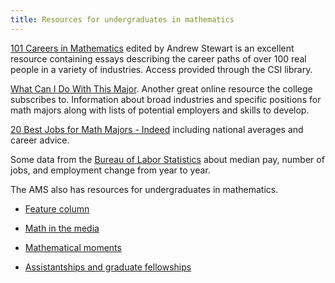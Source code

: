 ```yaml
---
title: Resources for undergraduates in mathematics
---
```


[101 Careers in Mathematics](https://cuny-si.primo.exlibrisgroup.com/permalink/01CUNY_SI/3qapng/alma9994339526206125)
edited by Andrew Stewart is an excellent resource containing essays describing
the career paths of over 100 real people in a variety of industries. Access
provided through the CSI library.

[What Can I Do With This Major](https://whatcanidowiththismajor.com/major/).
Another great online resource the college subscribes to. Information about
broad industries and specific positions for math majors along with lists of
potential employers and skills to develop.

[20 Best Jobs for Math Majors - Indeed](https://www.indeed.com/career-advice/finding-a-job/jobs-for-math-majors) including national averages and career advice.

Some data from the [Bureau of Labor Statistics](https://www.bls.gov/ooh/math/home.htm) about median pay, number of jobs, and employment change from year to year.

The AMS also has resources for undergraduates in mathematics.

* [Feature column](http://www.ams.org/featurecolumn)

* [Math in the media](http://www.ams.org/mathmedia)

* [Mathematical moments](http://www.ams.org/mathmoments)

* [Assistantships and graduate fellowships](http://www.ams.org/employment/asst.pdf)
